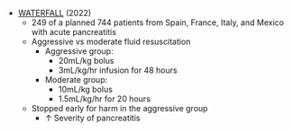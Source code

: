 * [WATERFALL](https://www.nejm.org/doi/full/10.1056/NEJMoa2202884) (2022)
	* 249 of a planned 744 patients from Spain, France, Italy, and Mexico with acute pancreatitis
	* Aggressive vs moderate fluid resuscitation
		* Aggressive group:
			* 20mL/kg bolus
			* 3mL/kg/hr infusion for 48 hours
		* Moderate group:
			* 10mL/kg bolus
			* 1.5mL/kg/hr for 20 hours
	* Stopped early for harm in the aggressive group
		* ↑ Severity of pancreatitis